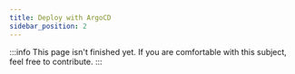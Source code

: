 ```yaml
---
title: Deploy with ArgoCD
sidebar_position: 2
---
```


:::info
This page isn't finished yet. If you are comfortable with this subject, feel free to contribute.
:::